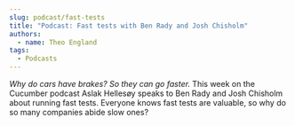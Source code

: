```yaml
---
slug: podcast/fast-tests
title: "Podcast: Fast tests with Ben Rady and Josh Chisholm"
authors:
  - name: Theo England
tags:
  - Podcasts
---
```


_Why do cars have brakes? So they can go faster._ This week on the Cucumber podcast Aslak Hellesøy speaks to Ben Rady and Josh Chisholm about running fast tests. Everyone knows fast tests are valuable, so why do so many companies abide slow ones?

<SoundCloudEpisode track="330747899" />

<!-- truncate -->